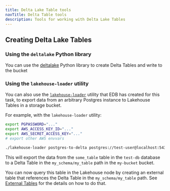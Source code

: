 ```yaml
---
title: Delta Lake Table tools
navTitle: Delta Table tools
description: Tools for working with Delta Lake Tables
---
```


## Creating Delta Lake Tables

### Using the `deltalake` Python library

You can use the [deltalake](https://pypi.org/project/deltalake/) Python library to create Delta Tables and write to the bucket

### Using the `lakehouse-loader` utility

You can also use the [`lakehouse-loader`](https://github.com/splitgraph/lakehouse-loader) utility that EDB has created for this task, to export data from an arbitrary Postgres instance to Lakehouse Tables in a storage bucket.

For example, with the `lakehouse-loader` utility:

```bash
export PGPASSWORD="..."
export AWS_ACCESS_KEY_ID="..."
export AWS_SECRET_ACCESS_KEY="..."
# export other AWS envvars

./lakehouse-loader postgres-to-delta postgres://test-user@localhost:5432/test-db -q "SELECT * FROM some_table" s3://my-bucket/my_schema/my_table
```

This will export the data from the `some_table` table in the `test-db` database to a Delta Table in the `my_schema/my_table` path in the `my-bucket` bucket.

You can now query this table in the Lakehouse node by creating an external table that references the Delta Table in the `my_schema/my_table` path. See [External Tables](../external_tables) for the details on how to do that.
